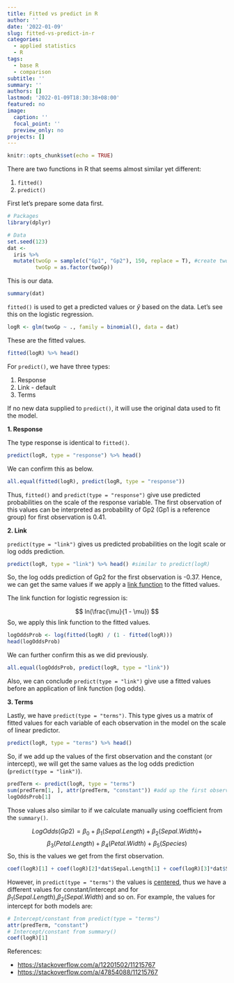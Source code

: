 ```yaml
---
title: Fitted vs predict in R
author: ''
date: '2022-01-09'
slug: fitted-vs-predict-in-r
categories:
  - applied statistics
  - R
tags:
  - base R
  - comparison
subtitle: ''
summary: ''
authors: []
lastmod: '2022-01-09T18:30:38+08:00'
featured: no
image:
  caption: ''
  focal_point: ''
  preview_only: no
projects: []
---
```


```r
knitr::opts_chunk$set(echo = TRUE)
```

There are two functions in R that seems almost similar yet different: 

1. `fitted()`\
2. `predict()`

First let's prepare some data first.

```r
# Packages
library(dplyr)

# Data
set.seed(123)
dat <- 
  iris %>% 
  mutate(twoGp = sample(c("Gp1", "Gp2"), 150, replace = T), #create two group factor
         twoGp = as.factor(twoGp))
```

This is our data.
```r
summary(dat)
```


`fitted()` is used to get a predicted values or $\hat{y}$ based on the data. Let's see this on the logistic regression.

```r
logR <- glm(twoGp ~ ., family = binomial(), data = dat)
```

These are the fitted values.

```r
fitted(logR) %>% head()
```

For `predict()`, we have three types:

1. Response\
2. Link - default\
3. Terms

If no new data supplied to `predict()`, it will use the original data used to fit the model.

**1. Response**

The type response is identical to `fitted()`.

```r
predict(logR, type = "response") %>% head()
```

We can confirm this as below.

```r
all.equal(fitted(logR), predict(logR, type = "response"))
```

Thus, `fitted()` and `predict(type = "response")` give use predicted probabilities on the scale of the response variable. The first observation of this values can be interpreted as probability of Gp2 (Gp1 is a reference group) for first observation is 0.41. 

**2. Link**

`predict(type = "link")` gives us predicted probabilities on the logit scale or log odds prediction.

```r
predict(logR, type = "link") %>% head() #similar to predict(logR)
```

So, the log odds prediction of Gp2 for the first observation is -0.37. Hence, we can get the same values if we apply a [link function](https://en.wikipedia.org/wiki/Generalized_linear_model#Link_function) to the fitted values. 

The link function for logistic regression is:

$$
ln(\frac{\mu}{1 - \mu})
$$
So, we apply this link function to the fitted values.

```r
logOddsProb <- log(fitted(logR) / (1 - fitted(logR))) 
head(logOddsProb)
```

We can further confirm this as we did previously.

```r
all.equal(logOddsProb, predict(logR, type = "link"))
```

Also, we can conclude `predict(type = "link")` give use a fitted values before an application of link function (log odds).

**3. Terms**

Lastly, we have `predict(type = "terms")`. This type gives us a matrix of fitted values for each variable of each observation in the model on the scale of linear predictor. 

```r
predict(logR, type = "terms") %>% head() 
```

So, if we add up the values of the first observation and the constant (or intercept), we will get the same values as the log odds prediction (`predict(type = "link")`).

```r
predTerm <- predict(logR, type = "terms")
sum(predTerm[1, ], attr(predTerm, "constant")) #add up the first observation and the constant
logOddsProb[1]
```

Those values also similar to if we calculate manually using coefficient from the `summary()`.

$$
LogOdds(Gp2) = \beta_0 + \beta_1(Sepal.Length) + \beta_2(Sepal.Width) + 
$$
$$
\beta_3(Petal.Length) + \beta_4(Petal.Width) + \beta_5(Species)
$$
So, this is the values we get from the first observation.

```r
coef(logR)[1] + coef(logR)[2]*dat$Sepal.Length[1] + coef(logR)[3]*dat$Sepal.Width[1] + coef(logR)[4]*dat$Petal.Length[1] + coef(logR)[5]*dat$Petal.Width[1] + 0 #setosa species
```

However, in `predict(type = "terms")` the values is [centered](https://www.statology.org/center-data-in-r/), thus we have a different values for constant/intercept and for $\beta_1(Sepal.Length)$,$\beta_2(Sepal.Width)$ and so on. For example, the values for intercept for both models are:

```r
# Intercept/constant from predict(type = "terms")
attr(predTerm, "constant")
# Intercept/constant from summary()
coef(logR)[1]
```

References:

- <https://stackoverflow.com/a/12201502/11215767>\
- <https://stackoverflow.com/a/47854088/11215767>